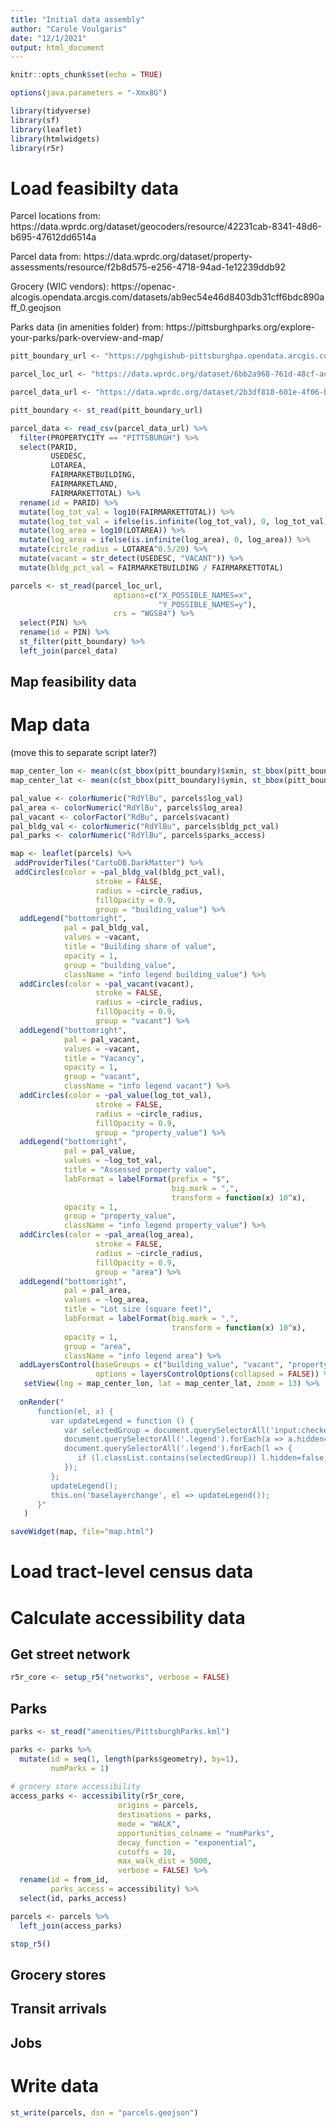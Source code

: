 ```yaml
---
title: "Initial data assembly"
author: "Carole Voulgaris"
date: "12/1/2021"
output: html_document
---
```


```r
knitr::opts_chunk$set(echo = TRUE)

options(java.parameters = "-Xmx8G")

library(tidyverse)
library(sf)
library(leaflet)
library(htmlwidgets)
library(r5r)
```

# Load feasibilty data

Parcel locations from: https://data.wprdc.org/dataset/geocoders/resource/42231cab-8341-48d6-b695-47612dd6514a

Parcel data from: https://data.wprdc.org/dataset/property-assessments/resource/f2b8d575-e256-4718-94ad-1e12239ddb92

Grocery (WIC vendors): https://openac-alcogis.opendata.arcgis.com/datasets/ab9ec54e46d8403db31cff6bdc890aff_0.geojson

Parks data (in amenities folder) from: https://pittsburghparks.org/explore-your-parks/park-overview-and-map/

```r
pitt_boundary_url <- "https://pghgishub-pittsburghpa.opendata.arcgis.com/datasets/a99f25fffb7b41c8a4adf9ea676a3a0b_0.geojson?outSR=%7B%22latestWkid%22%3A2272%2C%22wkid%22%3A102729%7D"

parcel_loc_url <- "https://data.wprdc.org/dataset/6bb2a968-761d-48cf-ac5b-c1fc80b4fe6a/resource/42231cab-8341-48d6-b695-47612dd6514a/download/parcelcoords.csv"

parcel_data_url <- "https://data.wprdc.org/dataset/2b3df818-601e-4f06-b150-643557229491/resource/f2b8d575-e256-4718-94ad-1e12239ddb92/download/assessments.csv"

pitt_boundary <- st_read(pitt_boundary_url)

parcel_data <- read_csv(parcel_data_url) %>%
  filter(PROPERTYCITY == "PITTSBURGH") %>%
  select(PARID, 
         USEDESC, 
         LOTAREA, 
         FAIRMARKETBUILDING, 
         FAIRMARKETLAND, 
         FAIRMARKETTOTAL) %>%
  rename(id = PARID) %>%
  mutate(log_tot_val = log10(FAIRMARKETTOTAL)) %>%
  mutate(log_tot_val = ifelse(is.infinite(log_tot_val), 0, log_tot_val)) %>%
  mutate(log_area = log10(LOTAREA)) %>%
  mutate(log_area = ifelse(is.infinite(log_area), 0, log_area)) %>%
  mutate(circle_radius = LOTAREA^0.5/20) %>%
  mutate(vacant = str_detect(USEDESC, "VACANT")) %>%
  mutate(bldg_pct_val = FAIRMARKETBUILDING / FAIRMARKETTOTAL)

parcels <- st_read(parcel_loc_url,
                       options=c("X_POSSIBLE_NAMES=x",
                                 "Y_POSSIBLE_NAMES=y"), 
                       crs = "WGS84") %>%
  select(PIN) %>%
  rename(id = PIN) %>%
  st_filter(pitt_boundary) %>%
  left_join(parcel_data) 
```

## Map feasibility data

# Map data 

(move this to separate script later?)

```r
map_center_lon <- mean(c(st_bbox(pitt_boundary)$xmin, st_bbox(pitt_boundary)$xmax))
map_center_lat <- mean(c(st_bbox(pitt_boundary)$ymin, st_bbox(pitt_boundary)$ymax))

pal_value <- colorNumeric("RdYlBu", parcels$log_val)
pal_area <- colorNumeric("RdYlBu", parcels$log_area)
pal_vacant <- colorFactor("RdBu", parcels$vacant)
pal_bldg_val <- colorNumeric("RdYlBu", parcels$bldg_pct_val)
pal_parks <- colorNumeric("RdYlBu", parcels$parks_access)

map <- leaflet(parcels) %>%
 addProviderTiles("CartoDB.DarkMatter") %>%
 addCircles(color = ~pal_bldg_val(bldg_pct_val), 
                   stroke = FALSE,
                   radius = ~circle_radius,
                   fillOpacity = 0.9,
                   group = "building_value") %>%
  addLegend("bottomright", 
            pal = pal_bldg_val, 
            values = ~vacant,
            title = "Building share of value",
            opacity = 1,
            group = "building_value",
            className = "info legend building_value") %>%
  addCircles(color = ~pal_vacant(vacant), 
                   stroke = FALSE,
                   radius = ~circle_radius,
                   fillOpacity = 0.9,
                   group = "vacant") %>%
  addLegend("bottomright", 
            pal = pal_vacant, 
            values = ~vacant,
            title = "Vacancy",
            opacity = 1,
            group = "vacant",
            className = "info legend vacant") %>%
  addCircles(color = ~pal_value(log_tot_val), 
                   stroke = FALSE,
                   radius = ~circle_radius,
                   fillOpacity = 0.9,
                   group = "property_value") %>%
  addLegend("bottomright", 
            pal = pal_value, 
            values = ~log_tot_val,
            title = "Assessed property value",
            labFormat = labelFormat(prefix = "$",
                                    big.mark = ",",
                                    transform = function(x) 10^x),
            opacity = 1,
            group = "property_value",
            className = "info legend property_value") %>%
  addCircles(color = ~pal_area(log_area), 
                   stroke = FALSE,
                   radius = ~circle_radius,
                   fillOpacity = 0.9,
                   group = "area") %>%
  addLegend("bottomright", 
            pal = pal_area, 
            values = ~log_area,
            title = "Lot size (square feet)",
            labFormat = labelFormat(big.mark = ",",
                                    transform = function(x) 10^x),
            opacity = 1,
            group = "area",
            className = "info legend area") %>%
  addLayersControl(baseGroups = c("building_value", "vacant", "property_value", "area"),
                   options = layersControlOptions(collapsed = FALSE)) %>%
   setView(lng = map_center_lon, lat = map_center_lat, zoom = 13) %>%
  
  onRender("
      function(el, x) {
         var updateLegend = function () {
            var selectedGroup = document.querySelectorAll('input:checked')[0].nextSibling.innerText.substr(1);
            document.querySelectorAll('.legend').forEach(a => a.hidden=true);
            document.querySelectorAll('.legend').forEach(l => {
               if (l.classList.contains(selectedGroup)) l.hidden=false;
            });
         };
         updateLegend();
         this.on('baselayerchange', el => updateLegend());
      }"
   )

saveWidget(map, file="map.html")
```

# Load tract-level census data

# Calculate accessibility data

## Get street network


```r
r5r_core <- setup_r5("networks", verbose = FALSE)
```


## Parks

```r
parks <- st_read("amenities/PittsburghParks.kml") 

parks <- parks %>%
  mutate(id = seq(1, length(parks$geometry), by=1),
         numParks = 1)
  
# grocery store accessibility
access_parks <- accessibility(r5r_core,
                        origins = parcels,
                        destinations = parks,
                        mode = "WALK",
                        opportunities_colname = "numParks",
                        decay_function = "exponential",
                        cutoffs = 10,
                        max_walk_dist = 5000,
                        verbose = FALSE) %>%
  rename(id = from_id,
         parks_access = accessibility) %>%
  select(id, parks_access)

parcels <- parcels %>%
  left_join(access_parks)

stop_r5()
```


## Grocery stores


## Transit arrivals


## Jobs



# Write data

```r
st_write(parcels, dsn = "parcels.geojson")
```






